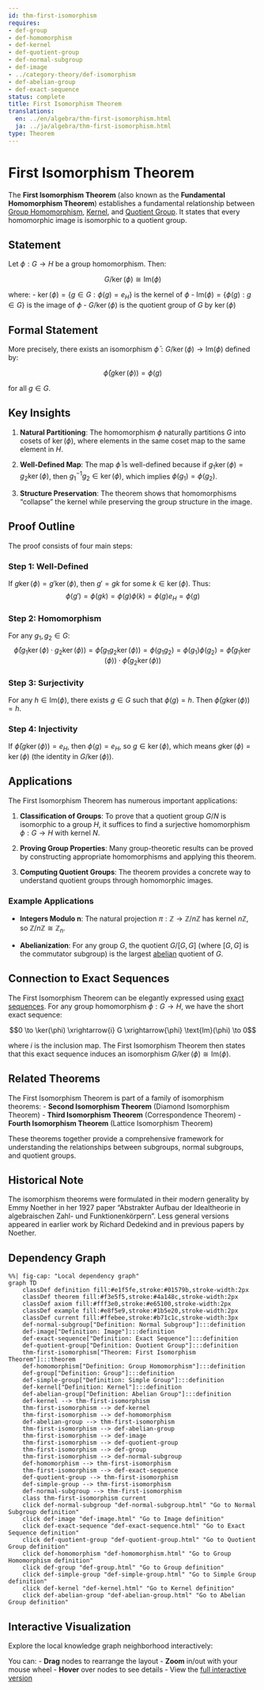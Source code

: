 ```yaml
---
id: thm-first-isomorphism
requires:
- def-group
- def-homomorphism
- def-kernel
- def-quotient-group
- def-normal-subgroup
- def-image
- ../category-theory/def-isomorphism
- def-abelian-group
- def-exact-sequence
status: complete
title: First Isomorphism Theorem
translations:
  en: ../en/algebra/thm-first-isomorphism.html
  ja: ../ja/algebra/thm-first-isomorphism.html
type: Theorem
---
```


# First Isomorphism Theorem {#thm-first-isomorphism}

The **First Isomorphism Theorem** (also known as the **Fundamental Homomorphism Theorem**) establishes a fundamental relationship between [Group Homomorphism](def-homomorphism.qmd), [Kernel](def-kernel.qmd), and [Quotient Group](def-quotient-group.qmd). It states that every homomorphic image is isomorphic to a quotient group.

## Statement

Let $\phi: G \to H$ be a group homomorphism. Then:

$$G/\ker(\phi) \cong \text{Im}(\phi)$$

where:
- $\ker(\phi) = \{g \in G : \phi(g) = e_H\}$ is the kernel of $\phi$
- $\text{Im}(\phi) = \{\phi(g) : g \in G\}$ is the image of $\phi$
- $G/\ker(\phi)$ is the quotient group of $G$ by $\ker(\phi)$

## Formal Statement

More precisely, there exists an isomorphism $\bar{\phi}: G/\ker(\phi) \to \text{Im}(\phi)$ defined by:

$$\bar{\phi}(g\ker(\phi)) = \phi(g)$$

for all $g \in G$.

## Key Insights

1. **Natural Partitioning**: The homomorphism $\phi$ naturally partitions $G$ into cosets of $\ker(\phi)$, where elements in the same coset map to the same element in $H$.

2. **Well-Defined Map**: The map $\bar{\phi}$ is well-defined because if $g_1\ker(\phi) = g_2\ker(\phi)$, then $g_1^{-1}g_2 \in \ker(\phi)$, which implies $\phi(g_1) = \phi(g_2)$.

3. **Structure Preservation**: The theorem shows that homomorphisms "collapse" the kernel while preserving the group structure in the image.

## Proof Outline

The proof consists of four main steps:

### Step 1: Well-Defined
If $g\ker(\phi) = g'\ker(\phi)$, then $g' = gk$ for some $k \in \ker(\phi)$. Thus:
$$\phi(g') = \phi(gk) = \phi(g)\phi(k) = \phi(g)e_H = \phi(g)$$

### Step 2: Homomorphism
For any $g_1, g_2 \in G$:
$$\bar{\phi}(g_1\ker(\phi) \cdot g_2\ker(\phi)) = \bar{\phi}(g_1g_2\ker(\phi)) = \phi(g_1g_2) = \phi(g_1)\phi(g_2) = \bar{\phi}(g_1\ker(\phi)) \cdot \bar{\phi}(g_2\ker(\phi))$$

### Step 3: Surjectivity
For any $h \in \text{Im}(\phi)$, there exists $g \in G$ such that $\phi(g) = h$. Then $\bar{\phi}(g\ker(\phi)) = h$.

### Step 4: Injectivity
If $\bar{\phi}(g\ker(\phi)) = e_H$, then $\phi(g) = e_H$, so $g \in \ker(\phi)$, which means $g\ker(\phi) = \ker(\phi)$ (the identity in $G/\ker(\phi)$).

## Applications

The First Isomorphism Theorem has numerous important applications:

1. **Classification of Groups**: To prove that a quotient group $G/N$ is isomorphic to a group $H$, it suffices to find a surjective homomorphism $\phi: G \to H$ with kernel $N$.

2. **Proving Group Properties**: Many group-theoretic results can be proved by constructing appropriate homomorphisms and applying this theorem.

3. **Computing Quotient Groups**: The theorem provides a concrete way to understand quotient groups through homomorphic images.

### Example Applications

- **Integers Modulo n**: The natural projection $\pi: \mathbb{Z} \to \mathbb{Z}/n\mathbb{Z}$ has kernel $n\mathbb{Z}$, so $\mathbb{Z}/n\mathbb{Z} \cong \mathbb{Z}_n$.

- **Abelianization**: For any group $G$, the quotient $G/[G,G]$ (where $[G,G]$ is the commutator subgroup) is the largest [abelian](def-abelian-group.qmd) quotient of $G$.

## Connection to Exact Sequences

The First Isomorphism Theorem can be elegantly expressed using [exact sequences](def-exact-sequence.qmd). For any group homomorphism $\phi: G \to H$, we have the short exact sequence:

$$0 \to \ker(\phi) \xrightarrow{i} G \xrightarrow{\phi} \text{Im}(\phi) \to 0$$

where $i$ is the inclusion map. The First Isomorphism Theorem then states that this exact sequence induces an isomorphism $G/\ker(\phi) \cong \text{Im}(\phi)$.

## Related Theorems

The First Isomorphism Theorem is part of a family of isomorphism theorems:
- **Second Isomorphism Theorem** (Diamond Isomorphism Theorem)
- **Third Isomorphism Theorem** (Correspondence Theorem)
- **Fourth Isomorphism Theorem** (Lattice Isomorphism Theorem)

These theorems together provide a comprehensive framework for understanding the relationships between subgroups, normal subgroups, and quotient groups.

## Historical Note

The isomorphism theorems were formulated in their modern generality by Emmy Noether in her 1927 paper "Abstrakter Aufbau der Idealtheorie in algebraischen Zahl- und Funktionenkörpern". Less general versions appeared in earlier work by Richard Dedekind and in previous papers by Noether.

## Dependency Graph

```mermaid
%%| fig-cap: "Local dependency graph"
graph TD
    classDef definition fill:#e1f5fe,stroke:#01579b,stroke-width:2px
    classDef theorem fill:#f3e5f5,stroke:#4a148c,stroke-width:2px
    classDef axiom fill:#fff3e0,stroke:#e65100,stroke-width:2px
    classDef example fill:#e8f5e9,stroke:#1b5e20,stroke-width:2px
    classDef current fill:#ffebee,stroke:#b71c1c,stroke-width:3px
    def-normal-subgroup["Definition: Normal Subgroup"]:::definition
    def-image["Definition: Image"]:::definition
    def-exact-sequence["Definition: Exact Sequence"]:::definition
    def-quotient-group["Definition: Quotient Group"]:::definition
    thm-first-isomorphism["Theorem: First Isomorphism Theorem"]:::theorem
    def-homomorphism["Definition: Group Homomorphism"]:::definition
    def-group["Definition: Group"]:::definition
    def-simple-group["Definition: Simple Group"]:::definition
    def-kernel["Definition: Kernel"]:::definition
    def-abelian-group["Definition: Abelian Group"]:::definition
    def-kernel --> thm-first-isomorphism
    thm-first-isomorphism --> def-kernel
    thm-first-isomorphism --> def-homomorphism
    def-abelian-group --> thm-first-isomorphism
    thm-first-isomorphism --> def-abelian-group
    thm-first-isomorphism --> def-image
    thm-first-isomorphism --> def-quotient-group
    thm-first-isomorphism --> def-group
    thm-first-isomorphism --> def-normal-subgroup
    def-homomorphism --> thm-first-isomorphism
    thm-first-isomorphism --> def-exact-sequence
    def-quotient-group --> thm-first-isomorphism
    def-simple-group --> thm-first-isomorphism
    def-normal-subgroup --> thm-first-isomorphism
    class thm-first-isomorphism current
    click def-normal-subgroup "def-normal-subgroup.html" "Go to Normal Subgroup definition"
    click def-image "def-image.html" "Go to Image definition"
    click def-exact-sequence "def-exact-sequence.html" "Go to Exact Sequence definition"
    click def-quotient-group "def-quotient-group.html" "Go to Quotient Group definition"
    click def-homomorphism "def-homomorphism.html" "Go to Group Homomorphism definition"
    click def-group "def-group.html" "Go to Group definition"
    click def-simple-group "def-simple-group.html" "Go to Simple Group definition"
    click def-kernel "def-kernel.html" "Go to Kernel definition"
    click def-abelian-group "def-abelian-group.html" "Go to Abelian Group definition"
```

## Interactive Visualization

Explore the local knowledge graph neighborhood interactively:

::: {.graph-viz data-id="thm-first-isomorphism" data-width="700" data-height="500"}
:::

You can:
- **Drag** nodes to rearrange the layout
- **Zoom** in/out with your mouse wheel
- **Hover** over nodes to see details
- View the [full interactive version](../../output/interactive/en/thm-first-isomorphism.html){target="_blank"}
